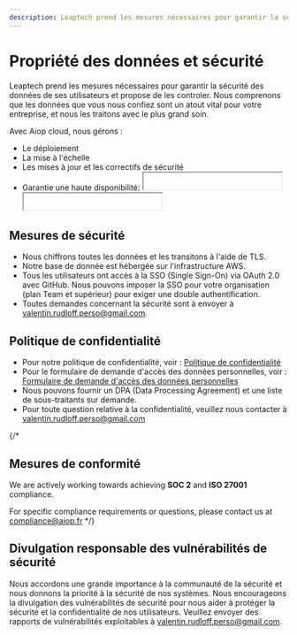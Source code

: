 ```yaml
---
description: Leaptech prend les mesures nécessaires pour garantir la sécurité des données de ses utilisateurs et propose de les controler.
---
```


# Propriété des données et sécurité

Leaptech prend les mesures nécessaires pour garantir la sécurité des données de ses utilisateurs et propose de les controler. Nous comprenons que les données que vous nous confiez sont un atout vital pour votre entreprise, et nous les traitons avec le plus grand soin.

Avec Aiop cloud, nous gérons :

- Le déploiement
- La mise à l'échelle
- Les mises à jour et les correctifs de sécurité
- Garantie une haute disponibilité:
  <iframe
    src="/status/prod/availability"
    width="250"
    height="30"
    className="dark:inline-block -mt-1"
  ></iframe>
  <iframe
    src="/status/prod/ping"
    width="250"
    height="30"
    className="dark:inline-block -mt-1"
  ></iframe>

## Mesures de sécurité

- Nous chiffrons toutes les données et les transitons à l'aide de TLS.
- Notre base de donnée est hébergée sur l'infrastructure AWS.
- Tous les utilisateurs ont accès à la SSO (Single Sign-On) via OAuth 2.0 avec GitHub. Nous pouvons imposer la SSO pour votre organisation (plan Team et supérieur) pour exiger une double authentification.
- Toutes demandes concernant la sécurité sont à envoyer à valentin.rudloff.perso@gmail.com.

## Politique de confidentialité

- Pour notre politique de confidentialité, voir : [Politique de confidentialité](https://aiop.fr/privacy)
- Pour le formulaire de demande d'accès des données personnelles, voir : [Formulaire de demande d'accès des données personnelles](https://app.termly.io/notify)
- Nous pouvons fournir un DPA (Data Processing Agreement) et une liste de sous-traitants sur demande.
- Pour toute question relative à la confidentialité, veuillez nous contacter à valentin.rudloff.perso@gmail.com

{/*
## Mesures de conformité

We are actively working towards achieving **SOC 2** and **ISO 27001** compliance.

For specific compliance requirements or questions, please contact us at compliance@aiop.fr
*/}
## Divulgation responsable des vulnérabilités de sécurité

Nous accordons une grande importance à la communauté de la sécurité et nous donnons la priorité à la sécurité de nos systèmes. Nous encourageons la divulgation des vulnérabilités de sécurité pour nous aider à protéger la sécurité et la confidentialité de nos utilisateurs. Veuillez envoyer des rapports de vulnérabilités exploitables à valentin.rudloff.perso@gmail.com.
